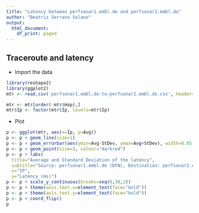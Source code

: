 ```yaml
---
title: "Latency between perfsonar1.embl.de and perfsonar2.embl.de"
author: "Beatriz Serrano Solano"
output:
  html_document:
    df_print: paged
---
```


## Traceroute and latency

- Import the data

```r
library(reshape2)
library(ggplot2)
mtr <- read.csv('perfsonar1.embl.de-to-perfsonar2.embl.de.csv', header=T, stringsAsFactors=F)
```

```r
mtr <- mtr[order(-mtr$Hop),]
mtr$Ip <- factor(mtr$Ip, levels=mtr$Ip)
```

- Plot
```r
p <- ggplot(mtr, aes(x=Ip, y=Avg))
p <- p + geom_line(size=1)
p <- p + geom_errorbar(aes(ymin=Avg-StDev, ymax=Avg+StDev), width=0.05, position=position_dodge(0.05))
p <- p + geom_point(size=3, colour="darkred")
p <- p + labs(
  title="Average and Standard Deviation of the latency",
  subtitle="Source: perfsonar1.embl.de (DFN), Destination: perfsonar2.embl.de (Telekom)",
  x="IP",
  y="Latency (ms)")
p <- p + scale_y_continuous(breaks=seq(0,30,2))
p <- p + theme(axis.text.x=element_text(face="bold")) 
p <- p + theme(axis.text.y=element_text(face="bold")) 
p <- p + coord_flip()
p
```


